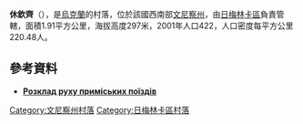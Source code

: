 {{coord|48|57|47|N|28|14|45|E|scale:30000|display=title}}

'''休欽齊'''（{{lang-uk|Щучинці}}），是[[烏克蘭|烏克蘭]]的村落，位於該國西南部[[文尼察州|文尼察州]]，由[[日梅林卡區|日梅林卡區]]負責管轄，面積1.91平方公里，海拔高度297米，2001年人口422，人口密度每平方公里220.48人。

==參考資料==
* [http://swrailway.gov.ua/timetable/eltrain/?sid=233&lng= '''Розклад руху приміських поїздів'''] {{Wayback|url=http://swrailway.gov.ua/timetable/eltrain/?sid=233&lng= |date=20180917083047 }}

[[Category:文尼察州村落|Category:文尼察州村落]]
[[Category:日梅林卡區村落|Category:日梅林卡區村落]]


{{Vinnytsia-geo-stub}}